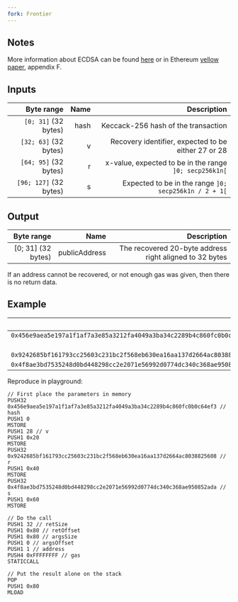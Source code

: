 ```yaml
---
fork: Frontier
---
```


## Notes

More information about ECDSA can be found [here](https://en.wikipedia.org/wiki/Elliptic_Curve_Digital_Signature_Algorithm) or in Ethereum [yellow paper](https://ethereum.github.io/yellowpaper/paper.pdf), appendix F.

## Inputs

| Byte range | Name | Description |
|-----------:|-----:|------------:|
| `[0; 31]` (32 bytes) | hash | Keccack-256 hash of the transaction |
| `[32; 63]` (32 bytes) | v | Recovery identifier, expected to be either 27 or 28 |
| `[64; 95]` (32 bytes) | r | x-value, expected to be in the range `]0; secp256k1n[` |
| `[96; 127]` (32 bytes) | s | Expected to be in the range `]0; secp256k1n / 2 + 1[` |

## Output

| Byte range | Name | Description |
|-----------:|-----:|------------:|
| [0; 31] (32 bytes) | publicAddress | The recovered 20-byte address right aligned to 32 bytes |

 If an address cannot be recovered, or not enough gas was given, then there is no return data.

## Example

| Input | Output |
|------:|-------:|
| `0x456e9aea5e197a1f1af7a3e85a3212fa4049a3ba34c2289b4c860fc0b0c64ef3` | `0x7156526fbd7a3c72969b54f64e42c10fbb768c8a` |
| `28` | |
| `0x9242685bf161793cc25603c231bc2f568eb630ea16aa137d2664ac8038825608` | |
| `0x4f8ae3bd7535248d0bd448298cc2e2071e56992d0774dc340c368ae950852ada` | |

Reproduce in playground:

    // First place the parameters in memory
    PUSH32 0x456e9aea5e197a1f1af7a3e85a3212fa4049a3ba34c2289b4c860fc0b0c64ef3 // hash
    PUSH1 0
    MSTORE
    PUSH1 28 // v
    PUSH1 0x20
    MSTORE
    PUSH32 0x9242685bf161793cc25603c231bc2f568eb630ea16aa137d2664ac8038825608 // r
    PUSH1 0x40
    MSTORE
    PUSH32 0x4f8ae3bd7535248d0bd448298cc2e2071e56992d0774dc340c368ae950852ada // s
    PUSH1 0x60
    MSTORE

    // Do the call
    PUSH1 32 // retSize
    PUSH1 0x80 // retOffset
    PUSH1 0x80 // argsSize
    PUSH1 0 // argsOffset
    PUSH1 1 // address
    PUSH4 0xFFFFFFFF // gas
    STATICCALL

    // Put the result alone on the stack
    POP
    PUSH1 0x80
    MLOAD
